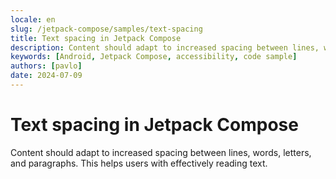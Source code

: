 ```yaml
---
locale: en
slug: /jetpack-compose/samples/text-spacing
title: Text spacing in Jetpack Compose
description: Content should adapt to increased spacing between lines, words, letters, and paragraphs.
keywords: [Android, Jetpack Compose, accessibility, code sample]
authors: [pavlo]
date: 2024-07-09
---
```


# Text spacing in Jetpack Compose

Content should adapt to increased spacing between lines, words, letters, and paragraphs. This helps users with effectively reading text.

<CodeSample id="text-spacing" platform="compose" locale="en"/>
